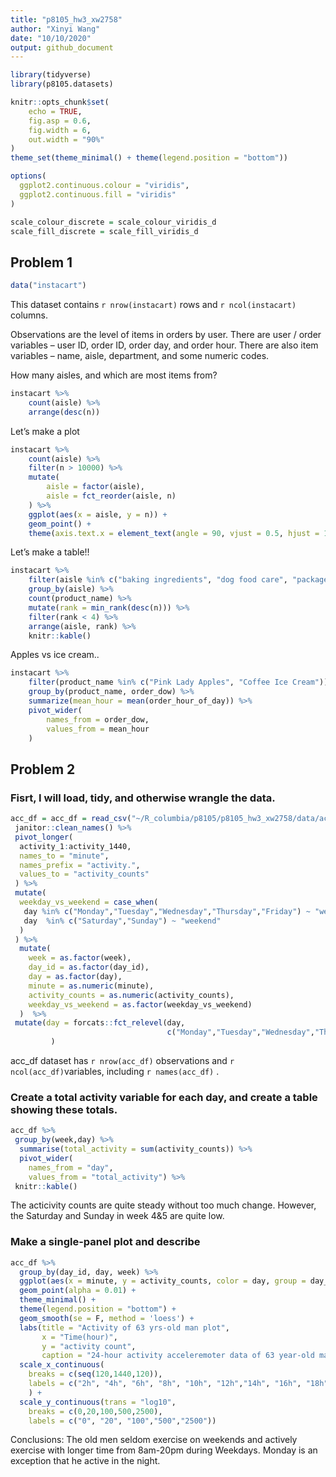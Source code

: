 ```yaml
---
title: "p8105_hw3_xw2758"
author: "Xinyi Wang"
date: "10/10/2020"
output: github_document
---
```


```r
library(tidyverse)
library(p8105.datasets)

knitr::opts_chunk$set(
	echo = TRUE,
	fig.asp = 0.6,
	fig.width = 6,
	out.width = "90%"
)
theme_set(theme_minimal() + theme(legend.position = "bottom"))

options(
  ggplot2.continuous.colour = "viridis",
  ggplot2.continuous.fill = "viridis"
)

scale_colour_discrete = scale_colour_viridis_d
scale_fill_discrete = scale_fill_viridis_d
```

## Problem 1

```r
data("instacart")
```

This dataset contains `r nrow(instacart)` rows and `r ncol(instacart)` columns. 

Observations are the level of items in orders by user. There are user / order variables -- user ID, order ID, order day, and order hour. There are also item variables -- name, aisle, department, and some numeric codes. 

How many aisles, and which are most items from?

```r
instacart %>% 
	count(aisle) %>% 
	arrange(desc(n))
```

Let's make a plot

```r
instacart %>% 
	count(aisle) %>% 
	filter(n > 10000) %>% 
	mutate(
		aisle = factor(aisle),
		aisle = fct_reorder(aisle, n)
	) %>% 
	ggplot(aes(x = aisle, y = n)) + 
	geom_point() + 
	theme(axis.text.x = element_text(angle = 90, vjust = 0.5, hjust = 1))
```

Let's make a table!!

```r
instacart %>% 
	filter(aisle %in% c("baking ingredients", "dog food care", "packaged vegetables fruits")) %>% 
	group_by(aisle) %>% 
	count(product_name) %>% 
	mutate(rank = min_rank(desc(n))) %>% 
	filter(rank < 4) %>% 
	arrange(aisle, rank) %>% 
	knitr::kable()
```

Apples vs ice cream..

```r
instacart %>% 
	filter(product_name %in% c("Pink Lady Apples", "Coffee Ice Cream")) %>% 
	group_by(product_name, order_dow) %>% 
	summarize(mean_hour = mean(order_hour_of_day)) %>% 
	pivot_wider(
		names_from = order_dow,
		values_from = mean_hour
	)
```


## Problem 2

### Fisrt, I will load, tidy, and otherwise wrangle the data.

```r
acc_df = acc_df = read_csv("~/R_columbia/p8105/p8105_hw3_xw2758/data/accel_data.csv") %>% 
 janitor::clean_names() %>% 
 pivot_longer(
  activity_1:activity_1440,
  names_to = "minute",
  names_prefix = "activity.",
  values_to = "activity_counts"
 ) %>% 
 mutate(
  weekday_vs_weekend = case_when(
   day %in% c("Monday","Tuesday","Wednesday","Thursday","Friday") ~ "weekday",
   day  %in% c("Saturday","Sunday") ~ "weekend"
  )
 ) %>% 
  mutate(
    week = as.factor(week),
    day_id = as.factor(day_id), 
    day = as.factor(day),
    minute = as.numeric(minute),
    activity_counts = as.numeric(activity_counts),
    weekday_vs_weekend = as.factor(weekday_vs_weekend)
  )  %>% 
 mutate(day = forcats::fct_relevel(day,
                                   c("Monday","Tuesday","Wednesday","Thursday","Friday", "Saturday","Sunday"))
         )
```

acc_df dataset has `r nrow(acc_df)` observations and `r ncol(acc_df)`variables, including `r names(acc_df)` .

### Create a total activity variable for each day, and create a table showing these totals.

```r
acc_df %>% 
 group_by(week,day) %>% 
  summarise(total_activity = sum(activity_counts)) %>% 
  pivot_wider(
    names_from = "day", 
    values_from = "total_activity") %>% 
 knitr::kable()
```

The acticivity counts are quite steady without too much change. However, the Saturday and Sunday in week 4&5 are quite low.

### Make a single-panel plot and describe 

```r
acc_df %>% 
  group_by(day_id, day, week) %>% 
  ggplot(aes(x = minute, y = activity_counts, color = day, group = day_id)) + 
  geom_point(alpha = 0.01) +
  theme_minimal() +
  theme(legend.position = "bottom") +
  geom_smooth(se = F, method = 'loess') + 
  labs(title = "Activity of 63 yrs-old man plot",
       x = "Time(hour)",
       y = "activity count",
       caption = "24-hour activity acceleremoter data of 63 year-old male with BMI 25") + 
  scale_x_continuous(
    breaks = c(seq(120,1440,120)), 
    labels = c("2h", "4h", "6h", "8h", "10h", "12h","14h", "16h", "18h","20h", "22h", "24h")
    ) + 
  scale_y_continuous(trans = "log10",
    breaks = c(0,20,100,500,2500), 
    labels = c("0", "20", "100","500","2500"))
```

Conclusions: The old men seldom exercise on weekends and actively exercise with longer time from 8am-20pm during Weekdays. Monday is an exception that he active in the night.






